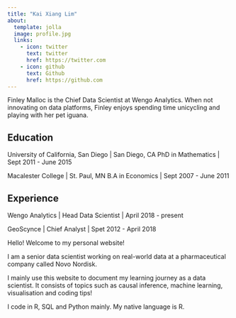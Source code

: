 ```yaml
---
title: "Kai Xiang Lim"
about:
  template: jolla
  image: profile.jpg
  links:
    - icon: twitter
      text: twitter
      href: https://twitter.com
    - icon: github
      text: Github
      href: https://github.com
---
```


Finley Malloc is the Chief Data Scientist at Wengo Analytics. When not innovating on data platforms, Finley enjoys spending time unicycling and playing with her pet iguana.

## Education

University of California, San Diego | San Diego, CA
PhD in Mathematics | Sept 2011 - June 2015

Macalester College | St. Paul, MN
B.A in Economics | Sept 2007 - June 2011

## Experience

Wengo Analytics | Head Data Scientist | April 2018 - present

GeoScynce | Chief Analyst | Spet 2012 - April 2018

Hello! Welcome to my personal website!

I am a senior data scientist working on real-world data at a pharmaceutical company called Novo Nordisk. 

I mainly use this website to document my learning journey as a data scientist. It consists of topics such as causal inference, machine learning, visualisation and coding tips! 


I code in R, SQL and Python mainly. My native language is R. 